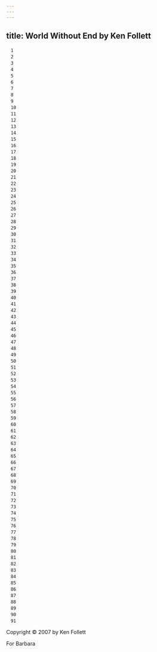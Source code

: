 ```yaml
---
---
---
```

title: World Without End by Ken Follett
---


```
　1
　2
　3
　4
　5
　6
　7
　8
　9
　10
　11
　12
　13
　14
　15
　16
　17
　18
　19
　20
　21
　22
　23
　24
　25
　26
　27
　28
　29
　30
　31
　32
　33
　34
　35
　36
　37
　38
　39
　40
　41
　42
　43
　44
　45
　46
　47
　48
　49
　50
　51
　52
　53
　54
　55
　56
　57
　58
　59
　60
　61
　62
　63
　64
　65
　66
　67
　68
　69
　70
　71
　72
　73
　74
　75
　76
　77
　78
　79
　80
　81
　82
　83
　84
　85
　86
　87
　88
　89
　90
　91
```





Copyright © 2007 by Ken Follett





For Barbara